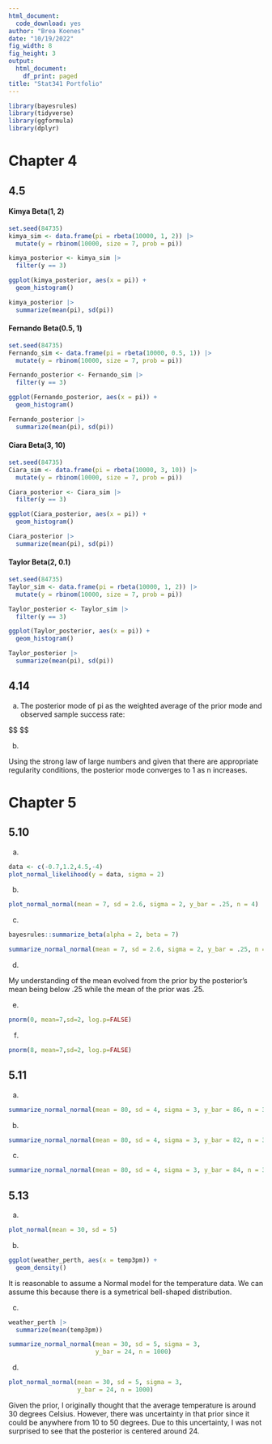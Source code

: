 ```yaml
---
html_document:
  code_download: yes
author: "Brea Koenes"
date: "10/19/2022"
fig_width: 8
fig_height: 3
output:
  html_document:
    df_print: paged
title: "Stat341 Portfolio"
---
```


```r
library(bayesrules)
library(tidyverse)
library(ggformula)
library(dplyr)
```

# Chapter 4

## 4.5

#### Kimya Beta(1, 2)

```r
set.seed(84735)
kimya_sim <- data.frame(pi = rbeta(10000, 1, 2)) |> 
  mutate(y = rbinom(10000, size = 7, prob = pi))

kimya_posterior <- kimya_sim |> 
  filter(y == 3)

ggplot(kimya_posterior, aes(x = pi)) + 
  geom_histogram()
```

```r
kimya_posterior |>
  summarize(mean(pi), sd(pi))
```

#### Fernando Beta(0.5, 1)

```r
set.seed(84735)
Fernando_sim <- data.frame(pi = rbeta(10000, 0.5, 1)) |> 
  mutate(y = rbinom(10000, size = 7, prob = pi))

Fernando_posterior <- Fernando_sim |> 
  filter(y == 3)

ggplot(Fernando_posterior, aes(x = pi)) + 
  geom_histogram()
```

```r
Fernando_posterior |>
  summarize(mean(pi), sd(pi))
```

#### Ciara Beta(3, 10)

```r
set.seed(84735)
Ciara_sim <- data.frame(pi = rbeta(10000, 3, 10)) |> 
  mutate(y = rbinom(10000, size = 7, prob = pi))

Ciara_posterior <- Ciara_sim |> 
  filter(y == 3)

ggplot(Ciara_posterior, aes(x = pi)) + 
  geom_histogram()
```

```r
Ciara_posterior |> 
  summarize(mean(pi), sd(pi))
```

#### Taylor Beta(2, 0.1)

```r
set.seed(84735)
Taylor_sim <- data.frame(pi = rbeta(10000, 1, 2)) |> 
  mutate(y = rbinom(10000, size = 7, prob = pi))

Taylor_posterior <- Taylor_sim |> 
  filter(y == 3)

ggplot(Taylor_posterior, aes(x = pi)) + 
  geom_histogram()
```

```r
Taylor_posterior |>
  summarize(mean(pi), sd(pi))
```

## 4.14

a.  The posterior mode of pi as the weighted average of the prior mode and observed sample success rate:

$$ \begin{align*}

Mode(\pi∣Y=y) &= \frac{\alpha+y−1}{\alpha+\beta+n−2} \\
&= \frac{\alpha−1}{\alpha+\beta+n−2} + \frac{y}{\alpha+\beta+n−2} \\
&= \frac{\alpha−1}{\alpha+\beta+n−2} ⋅ \frac{\alpha+\beta−2}{\alpha+\beta−2} + \frac{y}{\alpha+\beta+n−2} ⋅ \frac{n}{n} \\
&= \frac{\alpha+\beta−2}{\alpha+\beta+n−2} ⋅ \frac{\alpha−1}{\alpha+\beta−2} + \frac{n}{\alpha+\beta+n−2} ⋅ \frac{y}{n} \\
&= \frac{\alpha+\beta−2}{\alpha+\beta+n−2} ⋅ Mode(\pi) + \frac{n}{\alpha+\beta+n−2} ⋅ \frac{y}{n} \\

\end{align*} $$

b.

Using the strong law of large numbers and given that there are appropriate regularity conditions, the posterior mode converges to 1 as n increases.

# Chapter 5

## 5.10

a.  

```r
data <- c(-0.7,1.2,4.5,-4)
plot_normal_likelihood(y = data, sigma = 2)
```

b.  

```r
plot_normal_normal(mean = 7, sd = 2.6, sigma = 2, y_bar = .25, n = 4)
```

c.  

```r
bayesrules::summarize_beta(alpha = 2, beta = 7)
```

```r
summarize_normal_normal(mean = 7, sd = 2.6, sigma = 2, y_bar = .25, n = 4)
```

d.  

My understanding of the mean evolved from the prior by the posterior's mean being below .25 while the mean of the prior was .25.

e.  

```r
pnorm(0, mean=7,sd=2, log.p=FALSE)
```

f.  

```r
pnorm(8, mean=7,sd=2, log.p=FALSE)
```

## 5.11

a.  

```r
summarize_normal_normal(mean = 80, sd = 4, sigma = 3, y_bar = 86, n = 32)
```

b.  

```r
summarize_normal_normal(mean = 80, sd = 4, sigma = 3, y_bar = 82, n = 32)
```

c.  

```r
summarize_normal_normal(mean = 80, sd = 4, sigma = 3, y_bar = 84, n = 32)
```

## 5.13

a.  

```r
plot_normal(mean = 30, sd = 5)
```

b.  

```r
ggplot(weather_perth, aes(x = temp3pm)) + 
  geom_density()
```

It is reasonable to assume a Normal model for the temperature data. We can assume this because there is a symetrical bell-shaped distribution.

c.  

```r
weather_perth |>
  summarize(mean(temp3pm))
```

```r
summarize_normal_normal(mean = 30, sd = 5, sigma = 3, 
                        y_bar = 24, n = 1000)
```

d.  

```r
plot_normal_normal(mean = 30, sd = 5, sigma = 3,
                   y_bar = 24, n = 1000)
```

Given the prior, I originally thought that the average temperature is around 30 degrees Celsius. However, there was uncertainty in that prior since it could be anywhere from 10 to 50 degrees. Due to this uncertainty, I was not surprised to see that the posterior is centered around 24. 
